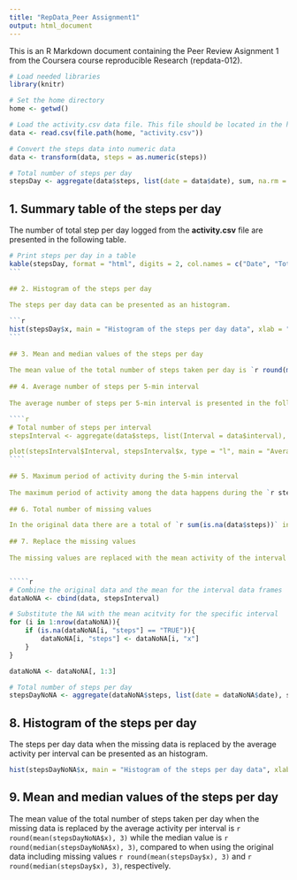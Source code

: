 ```yaml
---
title: "RepData_Peer Assignment1"
output: html_document
---
```


This is an R Markdown document containing the Peer Review Asignment 1 from the Coursera course reproducible Research (repdata-012). 

```r
# Load needed libraries
library(knitr)

# Set the home directory
home <- getwd()

# Load the activity.csv data file. This file should be located in the home directory
data <- read.csv(file.path(home, "activity.csv"))

# Convert the steps data into numeric data
data <- transform(data, steps = as.numeric(steps))

# Total number of steps per day
stepsDay <- aggregate(data$steps, list(date = data$date), sum, na.rm = TRUE)
`````

## 1. Summary table of the steps per day  

The number of total step per day logged from the **activity.csv** file are presented in the following table.
`````r
# Print steps per day in a table
kable(stepsDay, format = "html", digits = 2, col.names = c("Date", "Total Steps"), align = c( 1, "c"), caption = "Total number of steps per day")
```
  
## 2. Histogram of the steps per day 
  
The steps per day data can be presented as an histogram. 

```r
hist(stepsDay$x, main = "Histogram of the steps per day data", xlab = "Steps per day")
```
  
## 3. Mean and median values of the steps per day  
  
The mean value of the total number of steps taken per day is `r round(mean(stepsDay$x), 3)` while the median value is `r round(median(stepsDay$x), 3)`.
  
## 4. Average number of steps per 5-min interval
  
The average number of steps per 5-min interval is presented in the following plot.  

````r
# Total number of steps per interval
stepsInterval <- aggregate(data$steps, list(Interval = data$interval), mean, na.rm = TRUE)

plot(stepsInterval$Interval, stepsInterval$x, type = "l", main = "Average daily steps per measurement interval", xlab = "Measurement interval", ylab = "Average number of steps")
````
  
## 5. Maximum period of activity during the 5-min interval  
  
The maximum period of activity among the data happens during the `r stepsInterval[which.max(stepsInterval$x), 1]` interval.  
  
## 6. Total number of missing values

In the original data there are a total of `r sum(is.na(data$steps))` intervals with missing values.  
  
## 7. Replace the missing values  
  
The missing values are replaced with the mean activity of the interval for all the days.


`````r
# Combine the original data and the mean for the interval data frames
dataNoNA <- cbind(data, stepsInterval)

# Substitute the NA with the mean acitvity for the specific interval
for (i in 1:nrow(dataNoNA)){
    if (is.na(dataNoNA[i, "steps"] == "TRUE")){
        dataNoNA[i, "steps"] <- dataNoNA[i, "x"]
    }
}

dataNoNA <- dataNoNA[, 1:3]

# Total number of steps per day
stepsDayNoNA <- aggregate(dataNoNA$steps, list(date = dataNoNA$date), sum, na.rm = TRUE)
`````
  
## 8. Histogram of the steps per day 
  
The steps per day data when the missing data is replaced by the average activity per interval can be presented as an histogram. 

```r
hist(stepsDayNoNA$x, main = "Histogram of the steps per day data", xlab = "Steps per day")
```
  
## 9. Mean and median values of the steps per day  
  
The mean value of the total number of steps taken per day when the missing data is replaced by the average activity per interval is `r round(mean(stepsDayNoNA$x), 3)` while the median value is `r round(median(stepsDayNoNA$x), 3)`, compared to when using the original data including missing values `r round(mean(stepsDay$x), 3)` and `r round(median(stepsDay$x), 3)`, respectively.
  

